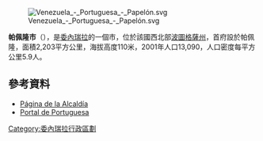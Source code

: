 [[Image:Venezuela_-_Portuguesa_-_Papelón.svg|right]]

'''帕佩隆市'''（{{lang-es|Municipio Papelón}}），是[[委內瑞拉|委內瑞拉]]的一個市，位於該國西北部[[波圖格薩州|波圖格薩州]]，首府設於帕佩隆，面積2,203平方公里，海拔高度110米，2001年人口13,090，人口密度每平方公里5.9人。

==參考資料==
* [http://papelon-portuguesa.gob.ve/portal-alcaldias/ Página de la Alcaldía] {{Wayback|url=http://papelon-portuguesa.gob.ve/portal-alcaldias/ |date=20070126233853 }}
* [http://www.estadoportuguesa.com.ve/municipio_papelon.html Portal de Portuguesa] {{Wayback|url=http://www.estadoportuguesa.com.ve/municipio_papelon.html |date=20070322210732 }}

{{Venezuela-geo-stub}}
[[Category:委內瑞拉行政區劃|Category:委內瑞拉行政區劃]]